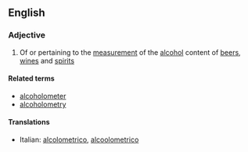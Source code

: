 ==English==

===Adjective===
{{en-adj}}

# Of or pertaining to the [[measurement]] of the [[alcohol]] content of [[beer]]s, [[wine]]s and [[spirit]]s

====Related terms====
*[[alcoholometer]]
*[[alcoholometry]]

====Translations====
{{top}}
*Italian: [[alcolometrico]], [[alcoolometrico]]
{{mid}}

{{bottom}}